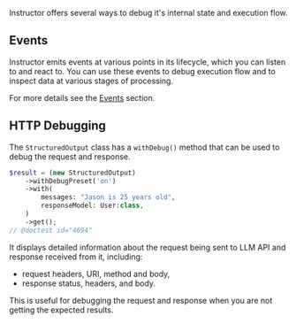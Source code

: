 Instructor offers several ways to debug it's internal state and execution flow.

## Events

Instructor emits events at various points in its lifecycle, which you can listen to
and react to. You can use these events to debug execution flow and to inspect
data at various stages of processing.

For more details see the [Events](events.mdx) section.


## HTTP Debugging

The `StructuredOutput` class has a `withDebug()` method that can be used to debug the request and response.

```php
$result = (new StructuredOutput)
    ->withDebugPreset('on')
    ->with(
        messages: "Jason is 25 years old",
        responseModel: User:class,
    )
    ->get();
// @doctest id="4694"
```

It displays detailed information about the request being sent to LLM API and response received from it,
including:

 - request headers, URI, method and body,
 - response status, headers, and body.

This is useful for debugging the request and response when you are not getting the expected results.


